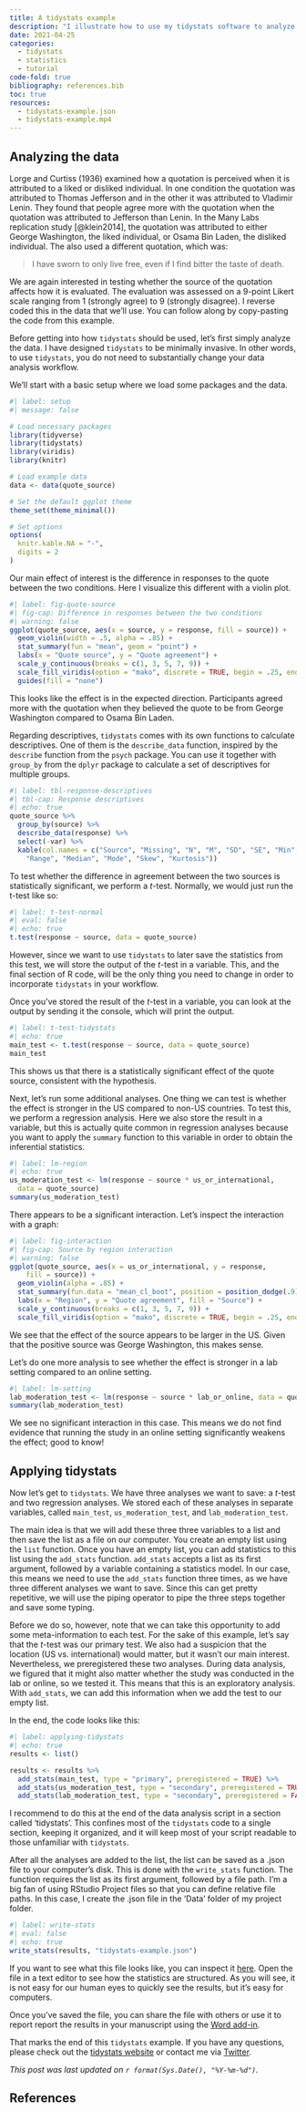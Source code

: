 ```yaml
---
title: A tidystats example
description: "I illustrate how to use my tidystats software to analyze and report the results of a replication study that was part of the Many Labs 1 project."
date: 2021-04-25
categories:
  - tidystats
  - statistics
  - tutorial
code-fold: true
bibliography: references.bib
toc: true
resources:
  - tidystats-example.json
  - tidystats-example.mp4
---
```


## Analyzing the data

Lorge and Curtiss (1936) examined how a quotation is perceived when it is attributed to a liked or disliked individual. In one condition the quotation was attributed to Thomas Jefferson and in the other it was attributed to Vladimir Lenin. They found that people agree more with the quotation when the quotation was attributed to Jefferson than Lenin. In the Many Labs replication study [@klein2014], the quotation was attributed to either George Washington, the liked individual, or Osama Bin Laden, the disliked individual. The also used a different quotation, which was:

> I have sworn to only live free, even if I find bitter the taste of death.

We are again interested in testing whether the source of the quotation affects how it is evaluated. The evaluation was assessed on a 9-point Likert scale ranging from 1 (strongly agree) to 9 (strongly disagree). I reverse coded this in the data that we'll use. You can follow along by copy-pasting the code from this example.

Before getting into how `tidystats` should be used, let's first simply analyze the data. I have designed `tidystats` to be minimally invasive. In other words, to use `tidystats`, you do not need to substantially change your data analysis workflow.

We'll start with a basic setup where we load some packages and the data.

```r
#| label: setup
#| message: false

# Load necessary packages
library(tidyverse)
library(tidystats)
library(viridis)
library(knitr)

# Load example data
data <- data(quote_source)

# Set the default ggplot theme
theme_set(theme_minimal())

# Set options
options(
  knitr.kable.NA = "-",
  digits = 2
)
```

Our main effect of interest is the difference in responses to the quote between the two conditions. Here I visualize this different with a violin plot.

```r
#| label: fig-quote-source
#| fig-cap: Difference in responses between the two conditions
#| warning: false
ggplot(quote_source, aes(x = source, y = response, fill = source)) +
  geom_violin(width = .5, alpha = .85) +
  stat_summary(fun = "mean", geom = "point") +
  labs(x = "Quote source", y = "Quote agreement") +
  scale_y_continuous(breaks = c(1, 3, 5, 7, 9)) +
  scale_fill_viridis(option = "mako", discrete = TRUE, begin = .25, end = .75) +
  guides(fill = "none")
```

This looks like the effect is in the expected direction. Participants agreed more with the quotation when they believed the quote to be from George Washington compared to Osama Bin Laden.

Regarding descriptives, `tidystats` comes with its own functions to calculate descriptives. One of them is the `describe_data` function, inspired by the `describe` function from the `psych` package. You can use it together with `group_by` from the `dplyr` package to calculate a set of descriptives for multiple groups.

```r
#| label: tbl-response-descriptives
#| tbl-cap: Response descriptives
#| echo: true
quote_source %>%
  group_by(source) %>%
  describe_data(response) %>%
  select(-var) %>%
  kable(col.names = c("Source", "Missing", "N", "M", "SD", "SE", "Min", "Max", 
    "Range", "Median", "Mode", "Skew", "Kurtosis")) 
```

To test whether the difference in agreement between the two sources is statistically significant, we perform a *t*-test. Normally, we would just run the t-test like so:

```r
#| label: t-test-normal
#| eval: false
#| echo: true
t.test(response ~ source, data = quote_source)
```

However, since we want to use `tidystats` to later save the statistics from this test, we will store the output of the *t*-test in a variable. This, and the final section of R code, will be the only thing you need to change in order to incorporate `tidystats` in your workflow.

Once you've stored the result of the *t*-test in a variable, you can look at the output by sending it the console, which will print the output.

```r
#| label: t-test-tidystats
#| echo: true
main_test <- t.test(response ~ source, data = quote_source)
main_test
```

This shows us that there is a statistically significant effect of the quote source, consistent with the hypothesis.

Next, let's run some additional analyses. One thing we can test is whether the effect is stronger in the US compared to non-US countries. To test this, we perform a regression analysis. Here we also store the result in a variable, but this is actually quite common in regression analyses because you want to apply the `summary` function to this variable in order to obtain the inferential statistics.

```r
#| label: lm-region
#| echo: true
us_moderation_test <- lm(response ~ source * us_or_international, 
  data = quote_source)
summary(us_moderation_test)
```

There appears to be a significant interaction. Let's inspect the interaction with a graph:

```r
#| label: fig-interaction
#| fig-cap: Source by region interaction
#| warning: false
ggplot(quote_source, aes(x = us_or_international, y = response, 
    fill = source)) +
  geom_violin(alpha = .85) +
  stat_summary(fun.data = "mean_cl_boot", position = position_dodge(.9)) +
  labs(x = "Region", y = "Quote agreement", fill = "Source") +
  scale_y_continuous(breaks = c(1, 3, 5, 7, 9)) +
  scale_fill_viridis(option = "mako", discrete = TRUE, begin = .25, end = .75)
```

We see that the effect of the source appears to be larger in the US. Given that the positive source was George Washington, this makes sense.

Let's do one more analysis to see whether the effect is stronger in a lab setting compared to an online setting.

```r
#| label: lm-setting
lab_moderation_test <- lm(response ~ source * lab_or_online, data = quote_source)
summary(lab_moderation_test)
```

We see no significant interaction in this case. This means we do not find evidence that running the study in an online setting significantly weakens the effect; good to know!

## Applying tidystats

Now let's get to `tidystats`. We have three analyses we want to save: a *t*-test and two regression analyses. We stored each of these analyses in separate variables, called `main_test`, `us_moderation_test`, and `lab_moderation_test`.

The main idea is that we will add these three three variables to a list and then save the list as a file on our computer. You create an empty list using the `list` function. Once you have an empty list, you can add statistics to this list using the `add_stats` function. `add_stats` accepts a list as its first argument, followed by a variable containing a statistics model. In our case, this means we need to use the `add_stats` function three times, as we have three different analyses we want to save. Since this can get pretty repetitive, we will use the piping operator to pipe the three steps together and save some typing.

Before we do so, however, note that we can take this opportunity to add some meta-information to each test. For the sake of this example, let's say that the *t*-test was our primary test. We also had a suspicion that the location (US vs. international) would matter, but it wasn't our main interest. Nevertheless, we preregistered these two analyses. During data analysis, we figured that it might also matter whether the study was conducted in the lab or online, so we tested it. This means that this is an exploratory analysis. With `add_stats`, we can add this information when we add the test to our empty list.

In the end, the code looks like this:

```r
#| label: applying-tidystats
#| echo: true
results <- list()

results <- results %>%
  add_stats(main_test, type = "primary", preregistered = TRUE) %>%
  add_stats(us_moderation_test, type = "secondary", preregistered = TRUE) %>%
  add_stats(lab_moderation_test, type = "secondary", preregistered = FALSE)
```

I recommend to do this at the end of the data analysis script in a section called 'tidystats'. This confines most of the `tidystats` code to a single section, keeping it organized, and it will keep most of your script readable to those unfamiliar with `tidystats`.

After all the analyses are added to the list, the list can be saved as a .json file to your computer's disk. This is done with the `write_stats` function. The function requires the list as its first argument, followed by a file path. I'm a big fan of using RStudio Project files so that you can define relative file paths. In this case, I create the .json file in the 'Data' folder of my project folder.

```r
#| label: write-stats
#| eval: false
#| echo: true
write_stats(results, "tidystats-example.json")
```

If you want to see what this file looks like, you can inspect it [here](tidystats-example.json "tidystats JSON file example"). Open the file in a text editor to see how the statistics are structured. As you will see, it is not easy for our human eyes to quickly see the results, but it's easy for computers.

Once you've saved the file, you can share the file with others or use it to report report the results in your manuscript using the [Word add-in](https://www.tidystats.io/word-add-in.html "tidystats Word add-in").

That marks the end of this `tidystats` example. If you have any questions, please check out the [tidystats website](https://tidystats.io) or contact me via [Twitter](https://twitter.com/tidystats).

*This post was last updated on `r format(Sys.Date(), "%Y-%m-%d")`.*

## References
